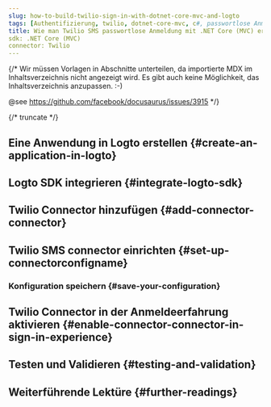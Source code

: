 ```yaml
---
slug: how-to-build-twilio-sign-in-with-dotnet-core-mvc-and-logto
tags: [Authentifizierung, twilio, dotnet-core-mvc, c#, passwortlose Anmeldung, Anmeldung, Login]
title: Wie man Twilio SMS passwortlose Anmeldung mit .NET Core (MVC) erstellt
sdk: .NET Core (MVC)
connector: Twilio
---
```


{/*
  Wir müssen Vorlagen in Abschnitte unterteilen, da importierte MDX im Inhaltsverzeichnis nicht angezeigt wird.
  Es gibt auch keine Möglichkeit, das Inhaltsverzeichnis anzupassen. :-)

  @see https://github.com/facebook/docusaurus/issues/3915
*/}



{/* truncate */}

<Intro connector={connector} sdk=".NET Core (MVC)" link="https://dotnet.microsoft.com/apps/aspnet/mvc" />

## Eine Anwendung in Logto erstellen \{#create-an-application-in-logto}

<CreateApplication type="Traditionelle Webanwendung" framework=".NET Core (MVC)" />

## Logto SDK integrieren \{#integrate-logto-sdk}

<IntegrateSdk />

## Twilio Connector hinzufügen \{#add-connector-connector}

<AddPasswordlessConnector
  connector={connector}
  connectorType="SMS"
  passwordlessSignUpIdentifier="Phone number"
/>

## Twilio SMS connector einrichten \{#set-up-connectorconfigname}

<ConnectorGuide />

### Konfiguration speichern \{#save-your-configuration}

<SaveYourConfiguration connector={connector} />

## Twilio Connector in der Anmeldeerfahrung aktivieren \{#enable-connector-connector-in-sign-in-experience}

<EnablePasswordlessConnector
  connectorType="SMS"
  passwordlessSignUpIdentifier="Phone number"
/>

## Testen und Validieren \{#testing-and-validation}

<TestingAndValidation connector={connector} sdk=".NET Core (MVC)" />

## Weiterführende Lektüre \{#further-readings}

<FurtherReadings />